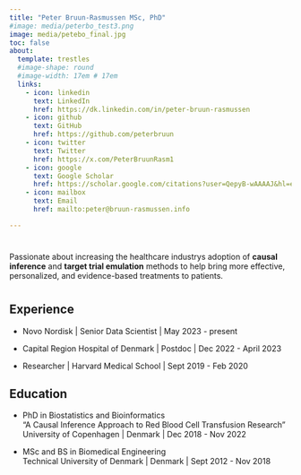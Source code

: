 ```yaml
---
title: "Peter Bruun-Rasmussen MSc, PhD"
#image: media/peterbo_test3.png
image: media/petebo_final.jpg
toc: false
about: 
  template: trestles
  #image-shape: round
  #image-width: 17em # 17em
  links:
    - icon: linkedin 
      text: LinkedIn
      href: https://dk.linkedin.com/in/peter-bruun-rasmussen
    - icon: github
      text: GitHub
      href: https://github.com/peterbruun
    - icon: twitter
      text: Twitter
      href: https://x.com/PeterBruunRasm1
    - icon: google 
      text: Google Scholar
      href: https://scholar.google.com/citations?user=QepyB-wAAAAJ&hl=en&oi=ao
    - icon: mailbox
      text: Email
      href: mailto:peter@bruun-rasmussen.info

---
```

#  

Passionate about increasing the healthcare industrys adoption of **causal inference** and **target trial emulation** methods to help bring more effective, personalized, and evidence-based treatments to patients.

#     

## Experience

* Novo Nordisk | Senior Data Scientist | May 2023 - present

* Capital Region Hospital of Denmark | Postdoc | Dec 2022 - April 2023

* Researcher | Harvard Medical School | Sept 2019 - Feb 2020


## Education

* PhD in Biostatistics and Bioinformatics   
"A Causal Inference Approach to Red Blood Cell Transfusion Research"
University of Copenhagen | Denmark | Dec 2018 - Nov 2022  


* MSc and BS in Biomedical Engineering  
Technical University of Denmark | Denmark | Sept 2012 - Nov 2018 


